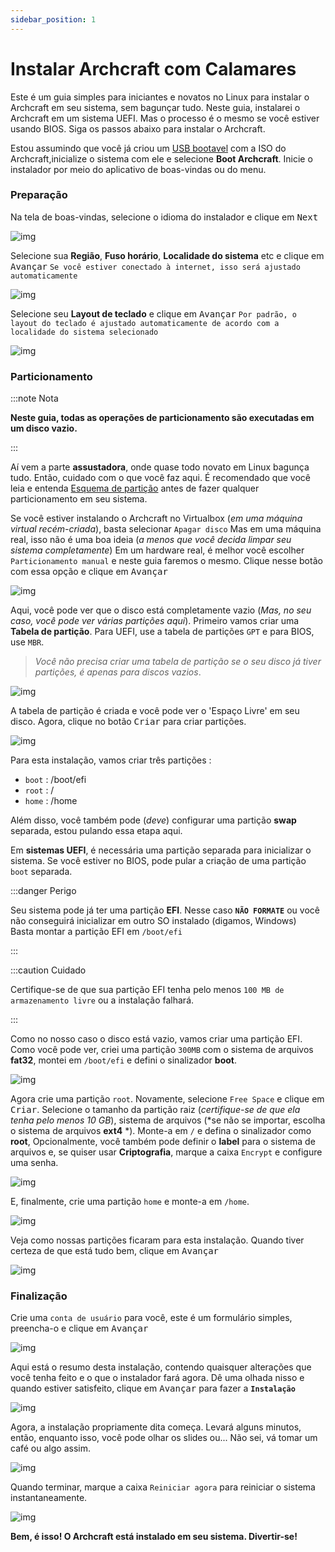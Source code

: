 ```yaml
---
sidebar_position: 1
---
```


# Instalar Archcraft com Calamares


Este é um guia simples para iniciantes e novatos no Linux para instalar o Archcraft em seu sistema, sem bagunçar tudo.
Neste guia, instalarei o Archcraft em um sistema UEFI. Mas o processo é o mesmo se você estiver usando BIOS.
Siga os passos abaixo para instalar o Archcraft.

Estou assumindo que você já criou um [USB bootavel](../boot-iso/boot-with-usb) com a ISO do Archcraft,inicialize o sistema com ele e selecione **Boot Archcraft**. Inicie o instalador por meio do aplicativo de boas-vindas ou do menu.

### Preparação

Na tela de boas-vindas, selecione o idioma do instalador e clique em  <kbd>Next</kbd>

![img](./calamares/1.png)

Selecione sua **Região**, **Fuso horário**, **Localidade do sistema** etc e clique em <kbd>Avançar</kbd> `Se você estiver conectado à internet, isso será ajustado automaticamente`

![img](./calamares/2.png)

Selecione seu **Layout de teclado** e clique em <kbd>Avançar</kbd> `Por padrão, o layout do teclado é ajustado automaticamente de acordo com a localidade do sistema selecionado`

![img](./calamares/3.png)

### Particionamento

:::note Nota

**Neste guia, todas as operações de particionamento são executadas em um disco vazio.**

:::

Aí vem a parte **assustadora**, onde quase todo novato em Linux bagunça tudo.
Então, cuidado com o que você faz aqui. É recomendado que você leia e entenda [Esquema de partição](https://wiki.archlinux.org/title/Partitioning#Partition_scheme)
antes de fazer qualquer particionamento em seu sistema.

Se você estiver instalando o Archcraft no Virtualbox (*em uma máquina virtual recém-criada*), basta selecionar `Apagar disco`
Mas em uma máquina real, isso não é uma boa ideia (*a menos que você decida limpar seu sistema completamente*)
Em um hardware real, é melhor você escolher `Particionamento manual` e neste guia faremos o mesmo.
Clique nesse botão com essa opção e clique em <kbd>Avançar</kbd>

![img](./calamares/4.png)

Aqui, você pode ver que o disco está completamente vazio (*Mas, no seu caso, você pode ver várias partições aqui*).
Primeiro vamos criar uma **Tabela de partição**. Para UEFI, use a tabela de partições `GPT` e para BIOS, use `MBR`.

> *Você não precisa criar uma tabela de partição se o seu disco já tiver partições, é apenas para discos vazios*.

![img](./calamares/5.png)

A tabela de partição é criada e você pode ver o 'Espaço Livre' em seu disco. Agora, clique no botão <kbd>Criar</kbd> para criar partições.

![img](./calamares/6.png)

Para esta instalação, vamos criar três partições :
- `boot` : /boot/efi
- `root` : /
- `home` : /home

Além disso, você também pode (*deve*) configurar uma partição **swap** separada, estou pulando essa etapa aqui.

Em **sistemas UEFI**, é necessária uma partição separada para inicializar o sistema. Se você estiver no BIOS, pode pular a criação de uma partição `boot` separada.

:::danger Perigo

Seu sistema pode já ter uma partição **EFI**. Nesse caso **`NÃO FORMATE`** ou você não conseguirá inicializar em outro SO instalado (digamos, Windows)<br/>
Basta montar a partição EFI em `/boot/efi`

:::

:::caution Cuidado

Certifique-se de que sua partição EFI tenha pelo menos `100 MB de armazenamento livre` ou a instalação falhará.

:::

Como no nosso caso o disco está vazio, vamos criar uma partição EFI. Como você pode ver, criei uma partição `300MB` com o sistema de arquivos **fat32**,
montei em `/boot/efi` e defini o sinalizador **boot**.

![img](./calamares/7.png)


Agora crie uma partição `root`. Novamente, selecione `Free Space` e clique em <kbd>Criar</kbd>.
Selecione o tamanho da partição raiz (*certifique-se de que ela tenha pelo menos 10 GB*), sistema de arquivos (*se não se importar, escolha o sistema de arquivos **ext4** *).
Monte-a em `/` e defina o sinalizador como **root**, Opcionalmente, você também pode definir o **label** para o sistema de arquivos e, se quiser usar **Criptografia**, marque a caixa `Encrypt` e configure uma senha.

![img](./calamares/8.png)

E, finalmente, crie uma partição `home` e monte-a em `/home`.

![img](./calamares/9.png)

Veja como nossas partições ficaram para esta instalação. Quando tiver certeza de que está tudo bem, clique em <kbd>Avançar</kbd>

![img](./calamares/10.png)

### Finalização

Crie uma `conta de usuário` para você, este é um formulário simples, preencha-o e clique em <kbd>Avançar</kbd>

![img](./calamares/11.png)

Aqui está o resumo desta instalação, contendo quaisquer alterações que você tenha feito e o que o instalador fará agora.
Dê uma olhada nisso e quando estiver satisfeito, clique em <kbd>Avançar</kbd> para fazer a **`Instalação`**

![img](./calamares/12.png)

Agora, a instalação propriamente dita começa. Levará alguns minutos, então, enquanto isso, você pode olhar os slides ou...
Não sei, vá tomar um café ou algo assim.

![img](./calamares/13.png)

Quando terminar, marque a caixa `Reiniciar agora` para reiniciar o sistema instantaneamente.

![img](./calamares/14.png)

**Bem, é isso! O Archcraft está instalado em seu sistema. Divertir-se!**
